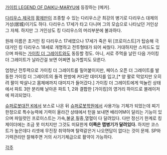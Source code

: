 [[가이킹 LEGEND OF DAIKU-MARYU]]에 등장하는 [메카].

[[다리우스 제국]]의 [[황제]]만이 조종할 수 있는 다리우스군 최강의 병기로 다리우스 대제의 거성(居城)이기도 하다. 다리우스 17세가 타고 다니며 그의 모습으로 나타났던 거인상 그 자체. 하지만 그 거인상도 킹 다리우스의 머리부분에 불과하다.

원래 이름은 초거인 킹 다리우스 17세였으나 17세가 죽은 뒤 [프로이스트]가 탑승해 극대거인 킹 다리우스 18세로 개명하고 전투형태가 되어 싸웠다. 거대하지만 스피드도 있으며 파워는 [[가이킹 더 그레이트]]와도 동등할 정도. 아니, 서로 주먹을 날린 다음 가이킹 더 그레이트가 날라간걸 보면 어쩌면 능가할지도 모른다.

엄청난 전투력으로 가이킹 더 그레이트를 밀어붙이지만, 페이스 오픈 더 그레이트를 발동한 가이킹 더 그레이트의 돌격 한방에 커다란 데미지를 입고,[* 양 팔로 막았지만 오히려 팔이 박살나고 몸체에까지 대미지가 들어갔다.] 가이킹 더 그레이트에게 억눌린 상태에서 파트 3만 분리해 날아온 파트 1, 2와 결합한 [가이킹]의 영거리 하이드로 블레이저에 파괴되었다.

[[슈퍼로봇대전 K]]에서 보스로 나온 뒤 [[슈퍼로봇학원]]에서 사용가능 기체가 되었는데 찌기 한정으로 특수능력에 기력이 올라간 상태에서 턴을 보내면 배리어M이 달리는 기능이 있으며 파일럿인 프로이스트는 가속,불굴,필중,열혈이 다 달려있다. 다만 정신기 한계로 킹 제이더에는 조금 못 미치지만 그것도 미묘한게 '''이쪽은 맵병기가 달려있다.''' 하지만 코스트가 높은데다 리셋에 무진장 취약하며 탈력같은거 나오면답이 없다는 것이 문제. SP와 기력관리만 잘해주면 거의 사기기체급으로 활약이 가능하다. 

[[각주]]
